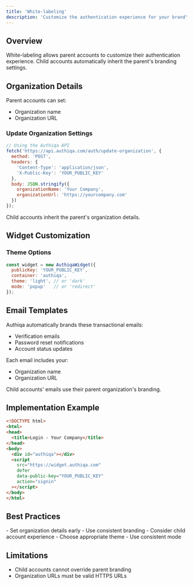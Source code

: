 ```yaml
---
title: 'White-labeling'
description: 'Customize the authentication experience for your brand'
---
```


## Overview

White-labeling allows parent accounts to customize their authentication experience. Child accounts automatically inherit the parent's branding settings.

## Organization Details

Parent accounts can set:
- Organization name
- Organization URL


### Update Organization Settings
```javascript
// Using the Authiqa API
fetch('https://api.authiqa.com/auth/update-organization', {
  method: 'POST',
  headers: {
    'Content-Type': 'application/json',
    'X-Public-Key': 'YOUR_PUBLIC_KEY'
  },
  body: JSON.stringify({
    organizationName: 'Your Company',
    organizationUrl: 'https://yourcompany.com'
  })
});
```

<Note>
Child accounts inherit the parent's organization details.
</Note>

## Widget Customization

### Theme Options
```javascript
const widget = new AuthiqaWidget({
  publicKey: 'YOUR_PUBLIC_KEY',
  container: 'authiqa',
  theme: 'light', // or 'dark'
  mode: 'popup'   // or 'redirect'
});
```


## Email Templates

Authiqa automatically brands these transactional emails:
- Verification emails
- Password reset notifications
- Account status updates

Each email includes your:
- Organization name
- Organization URL

<Note>
Child accounts' emails use their parent organization's branding.
</Note>

## Implementation Example

```html
<!DOCTYPE html>
<html>
<head>
  <title>Login - Your Company</title>
</head>
<body>
  <div id="authiqa"></div>
  <script
    src="https://widget.authiqa.com"
    defer
    data-public-key="YOUR_PUBLIC_KEY"
    action="signin"
  ></script>
</body>
</html>
```

## Best Practices

<CardGroup cols={2}>
  <Card title="Organization Setup" icon="building">
    - Set organization details early
    - Use consistent branding
    - Consider child account experience
  </Card>
  <Card title="Widget Customization" icon="paint-brush">
    - Choose appropriate theme
    - Use consistent mode
  </Card>
</CardGroup>

## Limitations

- Child accounts cannot override parent branding
- Organization URLs must be valid HTTPS URLs
